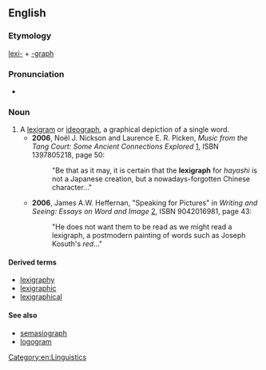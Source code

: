 ==English==

===Etymology===
[[lexi-]] + [[-graph]]

===Pronunciation===
* {{IPA|ˈlɛksəˌɡɹæf}}

===Noun===
{{en-noun}}

# A [[lexigram]] or [[ideograph]], a graphical depiction of a single word.
#* '''2006''', Noël J. Nickson and Laurence E. R. Picken, ''Music from the Tang Court: Some Ancient Connections Explored'' [http://books.google.com/books?id=G6_voeVrDkwC], ISBN 1397805218, page 50:
#*: "Be that as it may, it is certain that the '''lexigraph''' for ''hayashi'' is not a Japanese creation, but a nowadays-forgotten Chinese character..."
#* '''2006''', James A.W. Heffernan, "Speaking for Pictures" in ''Writing and Seeing: Essays on Word and Image'' [http://books.google.com/books?id=BrjM1PAUWCEC], ISBN 9042016981, page 43:
#*: "He does not want them to be read as we might read a lexigraph, a postmodern painting of words such as Joseph Kosuth's ''red''..."

====Derived terms====
* [[lexigraphy]]
* [[lexigraphic]]
* [[lexigraphical]]

====See also====
* [[semasiograph]]
* [[logogram]]

[[Category:en:Linguistics]]